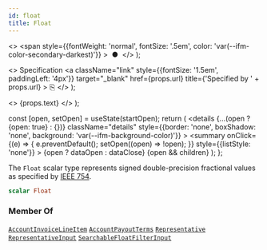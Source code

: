 ```yaml
---
id: float
title: Float
---
```


  <>
    <span
      style={{fontWeight: 'normal', fontSize: '.5em', color: 'var(--ifm-color-secondary-darkest)'}}
    >
      &nbsp;●&nbsp;
    </span>
  </>
);

  <>
    Specification
    <a
      className="link"
      style={{fontSize: '1.5em', paddingLeft: '4px'}}
      target="_blank"
      href={props.url}
      title={'Specified by ' + props.url}
    >
      ⎘
    </a>
  </>
);

  <>
    <span className={props.class}>{props.text}</span>
  </>
);


  const [open, setOpen] = useState(startOpen);
  return (
    <details
      {...(open ? {open: true} : {})}
      className="details"
      style={{border: 'none', boxShadow: 'none', background: 'var(--ifm-background-color)'}}
    >
      <summary
        onClick={(e) => {
          e.preventDefault();
          setOpen((open) => !open);
        }}
        style={{listStyle: 'none'}}
      >
        {open ? dataOpen : dataClose}
      </summary>
      {open && children}
    </details>
  );
};

The `Float` scalar type represents signed double-precision fractional values as specified by [IEEE 754](https://en.wikipedia.org/wiki/IEEE_floating_point).

```graphql
scalar Float
```

### Member Of

[`AccountInvoiceLineItem`](/docs/apis/graphql/types/objects/account-invoice-line-item.mdx) <Badge class="badge badge--secondary badge--relation" text="object"/><Bullet />[`AccountPayoutTerms`](/docs/apis/graphql/types/objects/account-payout-terms.mdx) <Badge class="badge badge--secondary badge--relation" text="object"/><Bullet />[`Representative`](/docs/apis/graphql/types/objects/representative.mdx) <Badge class="badge badge--secondary badge--relation" text="object"/><Bullet />[`RepresentativeInput`](/docs/apis/graphql/types/inputs/representative-input.mdx) <Badge class="badge badge--secondary badge--relation" text="input"/><Bullet />[`SearchableFloatFilterInput`](/docs/apis/graphql/types/inputs/searchable-float-filter-input.mdx) <Badge class="badge badge--secondary badge--relation" text="input"/>

